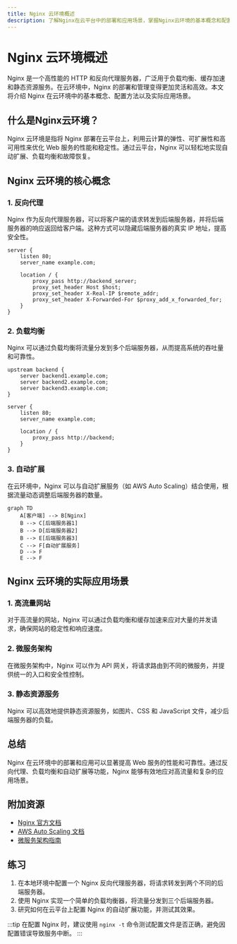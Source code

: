 ```yaml
---
title: Nginx 云环境概述
description: 了解Nginx在云平台中的部署和应用场景，掌握Nginx云环境的基本概念和配置方法。
---
```


# Nginx 云环境概述

Nginx 是一个高性能的 HTTP 和反向代理服务器，广泛用于负载均衡、缓存加速和静态资源服务。在云环境中，Nginx 的部署和管理变得更加灵活和高效。本文将介绍 Nginx 在云环境中的基本概念、配置方法以及实际应用场景。

## 什么是Nginx云环境？

Nginx 云环境是指将 Nginx 部署在云平台上，利用云计算的弹性、可扩展性和高可用性来优化 Web 服务的性能和稳定性。通过云平台，Nginx 可以轻松地实现自动扩展、负载均衡和故障恢复。

## Nginx 云环境的核心概念

### 1. 反向代理

Nginx 作为反向代理服务器，可以将客户端的请求转发到后端服务器，并将后端服务器的响应返回给客户端。这种方式可以隐藏后端服务器的真实 IP 地址，提高安全性。

```nginx
server {
    listen 80;
    server_name example.com;

    location / {
        proxy_pass http://backend_server;
        proxy_set_header Host $host;
        proxy_set_header X-Real-IP $remote_addr;
        proxy_set_header X-Forwarded-For $proxy_add_x_forwarded_for;
    }
}
```

### 2. 负载均衡

Nginx 可以通过负载均衡将流量分发到多个后端服务器，从而提高系统的吞吐量和可靠性。

```nginx
upstream backend {
    server backend1.example.com;
    server backend2.example.com;
    server backend3.example.com;
}

server {
    listen 80;
    server_name example.com;

    location / {
        proxy_pass http://backend;
    }
}
```

### 3. 自动扩展

在云环境中，Nginx 可以与自动扩展服务（如 AWS Auto Scaling）结合使用，根据流量动态调整后端服务器的数量。

```mermaid
graph TD
    A[客户端] --> B[Nginx]
    B --> C[后端服务器1]
    B --> D[后端服务器2]
    B --> E[后端服务器3]
    C --> F[自动扩展服务]
    D --> F
    E --> F
```

## Nginx 云环境的实际应用场景

### 1. 高流量网站

对于高流量的网站，Nginx 可以通过负载均衡和缓存加速来应对大量的并发请求，确保网站的稳定性和响应速度。

### 2. 微服务架构

在微服务架构中，Nginx 可以作为 API 网关，将请求路由到不同的微服务，并提供统一的入口和安全性控制。

### 3. 静态资源服务

Nginx 可以高效地提供静态资源服务，如图片、CSS 和 JavaScript 文件，减少后端服务器的负载。

## 总结

Nginx 在云环境中的部署和应用可以显著提高 Web 服务的性能和可靠性。通过反向代理、负载均衡和自动扩展等功能，Nginx 能够有效地应对高流量和复杂的应用场景。

## 附加资源

- [Nginx 官方文档](https://nginx.org/en/docs/)
- [AWS Auto Scaling 文档](https://aws.amazon.com/autoscaling/)
- [微服务架构指南](https://microservices.io/)

## 练习

1. 在本地环境中配置一个 Nginx 反向代理服务器，将请求转发到两个不同的后端服务器。
2. 使用 Nginx 实现一个简单的负载均衡器，将流量分发到三个后端服务器。
3. 研究如何在云平台上配置 Nginx 的自动扩展功能，并测试其效果。

:::tip
在配置 Nginx 时，建议使用 `nginx -t` 命令测试配置文件是否正确，避免因配置错误导致服务中断。
:::